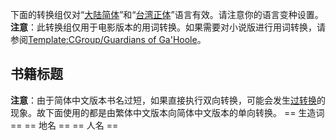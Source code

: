 {{CGroupH|name=Legend of the Guardians|desc=-{zh-hans:猫头鹰王国：守卫者传奇;zh-hant:貓頭鷹守護神;zh-cn:猫头鹰王国：守卫者传奇;zh-hk:守護神傳奇;zh-tw:貓頭鷹守護神;}-}}
{{CGroupF}}
下面的转换组仅对“[[大陆简体]]”和“[[台湾正体]]”语言有效。请注意你的语言变种设置。
<noinclude>
'''注意'''：此转换组仅用于电影版本的用词转换。如果需要对小说版进行用词转换，请参阅[[Template:CGroup/Guardians of Ga'Hoole]]。
</noinclude>
{{CItem|zh-cn:猫头鹰王国：守卫者传奇;zh-hk:守護神傳奇;zh-tw:貓頭鷹守護神;|desc=|original=Legend of the Guardians}}
{{CItem|zh-cn:猫头鹰王国;zh-tw:貓頭鷹守護神;|zh-cn:猫头鹰王国;zh-hk:守護神傳奇;zh-tw:貓頭鷹守護神;|desc=|original=Guardians of Ga'Hoole}}
<noinclude>
== 书籍标题 ==
'''注意'''：由于简体中文版本书名过短，如果直接执行双向转换，可能会发生[[H:AC#断词问题——自动转换程式常见的问题|过转换]]的现象。故下面使用的都是由繁体中文版本向简体中文版本的单向转换。</noinclude>
{{CItem|zh-cn:暗算;zh-tw:逃離聖鬼鴞學院|zh-cn:暗算|desc=|original=The Capture}}
{{CItem|zh-cn:险途;zh-tw:飛向蓋胡島神木|zh-cn:险途|desc=|original=The Journey}}
{{CItem|zh-cn:营救;zh-tw:索倫的救援計畫|zh-cn:营救|desc=|original=The Rescue}}
<noinclude>== 生造词 ==</noinclude>
{{CItem|zh-cn:珈瑚;zh-tw:蓋胡;|desc=|original=Ga'Hoole}}
<noinclude>== 地名 ==</noinclude>
{{CItem|zh-cn:珈瑚巨树;zh-tw:蓋胡神木|desc=|original=Great Ga'Hoole Tree}}
{{CItem|zh-cn:圣灵鸮;zh-tw:聖鬼鴞|desc=|original=St. Aggies}}
{{CItem|zh-cn:圣灵鸮猫头鹰孤儿院;zh-tw:聖鬼鴞學院|desc=|original=St. Aegolius Academy of Orphaned Owls}}
<noinclude>== 人名 ==</noinclude>
{{CItem|zh-cn:赛林;zh-tw:索倫|desc=|original=Soren}}
{{CItem|zh-cn:昆郎;zh-tw:昆郎|desc=|original=Kludd}}
{{CItem|zh-cn:吉菲;zh-tw:吉菲|desc=|original=Gylfie}}
{{CItem|zh-cn:伊兰;zh-tw:小薇|desc=|original=Eglantine}}
{{CItem|zh-cn:妮拉;zh-tw:奈拉|desc=|original=Nyra}}
{{CItem|zh-cn:格林布尔;zh-tw:孤伶包|desc=|original=Grimble}}
<!--
以下是追加条目时使用的模板：
{{CItem|zh:中文;zh-cn:简体;zh-hant:繁體;zh-cn:大陆;zh-tw:臺灣;zh-hk:香港;zh-sg:新馬;zh-mo:香港;|desc=转换说明|original=}}
-->
{{CGroupF}}

<noinclude>
[[Category:公共轉換組模板|{{SUBPAGENAME}}]]
</noinclude>